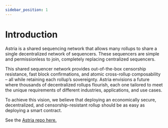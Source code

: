 ```yaml
---
sidebar_position: 1
---
```


# Introduction


<Deployments />

Astria is a shared sequencing network that allows many rollups to share a single
decentralized network of sequencers. These sequencers are simple and
permissionless to join, completely replacing centralized sequencers.

This shared sequencer network provides out-of-the-box censorship resistance,
fast block confirmations, and atomic cross-rollup composability – all while
retaining each rollup’s sovereignty. Astria envisions a future where thousands
of decentralized rollups flourish, each one tailored to meet the unique
requirements of different industries, applications, and use cases.

To achieve this vision, we believe that deploying an economically secure,
decentralized, and censorship-resistant rollup should be as easy as deploying a
smart contract.

See the [Astria repo here.](https://github.com/astriaorg/astria)
